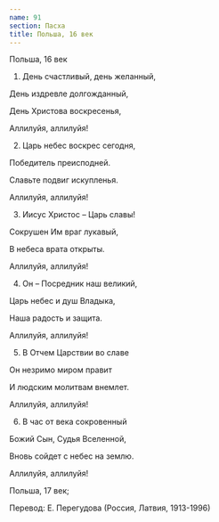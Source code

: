 ```yaml
---
name: 91
section: Пасха
title: Польша, 16 век
---
```

Польша, 16 век


1. День счастливый, день желанный,

День издревле долгожданный,

День Христова воскресенья,

Аллилуйя, аллилуйя!


2. Царь небес воскрес сегодня,

Победитель преисподней.

Славьте подвиг искупленья.

Аллилуйя, аллилуйя!


3. Иисус Христос – Царь славы!

Сокрушен Им враг лукавый,

В небеса врата открыты.

Аллилуйя, аллилуйя!


4. Он – Посредник наш великий,

Царь небес и душ Владыка,

Наша радость и защита.

Аллилуйя, аллилуйя!


5. В Отчем Царствии во славе

Он незримо миром правит

И людским молитвам внемлет.

Аллилуйя, аллилуйя!


6. В час от века сокровенный

Божий Сын, Судья Вселенной,

Вновь сойдет с небес на землю.

Аллилуйя, аллилуйя!


Польша, 17 век;

Перевод: Е. Перегудова (Россия, Латвия, 1913-1996)